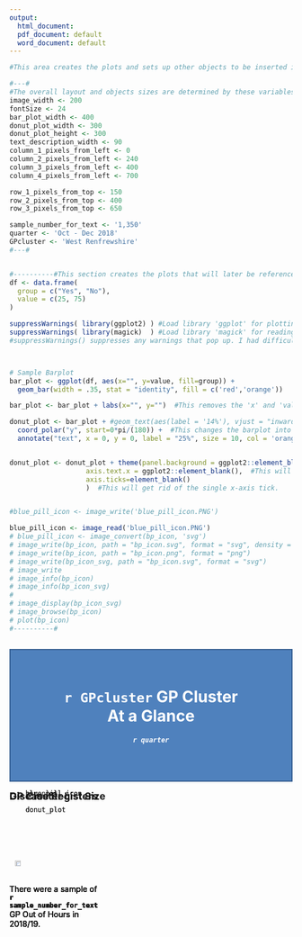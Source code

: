 ```yaml
---
output:
  html_document:
  pdf_document: default
  word_document: default
---
```

  
<!-- Section 2: This is the starting R code chunk that forms the donut_plot plots ---- -->
```r
#This area creates the plots and sets up other objects to be inserted into the RMarkdown code later on.

#---#
#The overall layout and objects sizes are determined by these variables.
image_width <- 200
fontSize <- 24
bar_plot_width <- 400
donut_plot_width <- 300
donut_plot_height <- 300
text_description_width <- 90
column_1_pixels_from_left <- 0
column_2_pixels_from_left <- 240
column_3_pixels_from_left <- 400
column_4_pixels_from_left <- 700

row_1_pixels_from_top <- 150
row_2_pixels_from_top <- 400
row_3_pixels_from_top <- 650

sample_number_for_text <- '1,350'
quarter <- 'Oct - Dec 2018'
GPcluster <- 'West Renfrewshire'
#---#


#----------#This section creates the plots that will later be referenced in the Markdown/HTML code.
df <- data.frame(
  group = c("Yes", "No"),
  value = c(25, 75)
)

suppressWarnings( library(ggplot2) ) #Load library 'ggplot' for plotting functions.
suppressWarnings( library(magick)  ) #Load library 'magick' for reading in png and other types of images with function  image_read().
#suppressWarnings() suppresses any warnings that pop up. I had difficulty suppressing them purely with setting warnings = False at the start of the RMarkdown chunk.



# Sample Barplot
bar_plot <- ggplot(df, aes(x="", y=value, fill=group)) +
  geom_bar(width = .35, stat = "identity", fill = c('red','orange'))

bar_plot <- bar_plot + labs(x="", y="")  #This removes the 'x' and 'value' labels for the x and y axes respectively.

donut_plot <- bar_plot + #geom_text(aes(label = '14%'), vjust = "inward", hjust = "inward") +
  coord_polar("y", start=0*pi/(180)) +  #This changes the barplot into a donut plot.
  annotate("text", x = 0, y = 0, label = "25%", size = 10, col = 'orange')


donut_plot <- donut_plot + theme(panel.background = ggplot2::element_blank(),
                   axis.text.x = ggplot2::element_blank(),  #This will get rid of the x-axis labels.
                   axis.ticks=element_blank()
                   )  #This will get rid of the single x-axis tick.


#blue_pill_icon <- image_write('blue_pill_icon.PNG')

blue_pill_icon <- image_read('blue_pill_icon.PNG') 
# blue_pill_icon <- image_convert(bp_icon, 'svg')
# image_write(bp_icon, path = "bp_icon.svg", format = "svg", density = 20)
# image_write(bp_icon, path = "bp_icon.png", format = "png")
# image_write(bp_icon_svg, path = "bp_icon.svg", format = "svg")
# image_write
# image_info(bp_icon)
# image_info(bp_icon_svg)
# 
# image_display(bp_icon_svg)
# image_browse(bp_icon)
# plot(bp_icon)
#----------#



```


<!-- Section 3: Markdown/HTML section of the file. ---- -->

<!-- This section builds the document using HTML -->


<!-- This section creates the Blue Title Box at the top of the page -->
<div style = "background-color: rgb(79, 129, 189); color: white; text-align: center; padding: 10px; border: 2px solid rgb(55, 96, 146); font-weight: bold;"><br>
  <h1> `r GPcluster` GP Cluster <br>At a Glance </h1>
  <h5>`r quarter`</h5><br>
</div>


<!-- Add column headings for columns 1 and 3. -->
<div style="position: absolute; font-size: 18px;" >
  <span style = "position: absolute; left: `r column_1_pixels_from_left + 90`px; top: 15px; width: 240px;">
    <b>GP Cluster List Size</b>
  </span>
  <span style = "position: absolute; left: `r column_3_pixels_from_left + 150`px; top: 15px; width: 240px;">
    <b>Disease Registers</b>
  </span>
</div>


<!-- This is the start of Row #1. -->
<div style="position: absolute; top: `r row_1_pixels_from_top`px;">

  <span style="padding: 10px; position: absolute; left: `r column_1_pixels_from_left`px; 
                top: 100px; width: `r donut_plot_width`px; height: `r donut_plot_height`px;">
    <img src="blue_pill_icon.PNG" alt="Image of a Blue Pill"  height = 70%
                                style="position: absolute; top: 40px;"> 
  </span>
  
  <span style = "position: absolute; left: `r column_2_pixels_from_left`px; top: 165px; 
                width: `r text_description_width`px; vertical-align: middle; ">  
      There were a sample of <b> `r sample_number_for_text` </b> GP Out of Hours in 2018/19.
  </span>
  
  <span style = "padding: 10px; position: absolute; left: `r column_3_pixels_from_left`px; 
               top: 100px; width: `r donut_plot_width`px; height: `r donut_plot_height`px;">
```r
    bar_plot
```       
  </span>
  
  <span style = "position: absolute; left: `r column_4_pixels_from_left`px; top: 165px; 
                width: `r text_description_width`px; vertical-align: middle; ">  
      There were a sample of <b> `r sample_number_for_text` </b> GP Out of Hours in 2018/19.
  </span>
  
</div>



<!-- This is the start of Row #2. -->
<div style="position: absolute; top: `r row_2_pixels_from_top`px;">

  <span style="padding: 10px; position: absolute; left: `r column_1_pixels_from_left`px; 
                top: 100px; width: `r donut_plot_width`px; height: 300px;">
```r
    blue_pill_icon
```       
  </span>
  
  <span style = "position: absolute; left: `r column_2_pixels_from_left`px; top: 165px; 
                width: `r text_description_width`px; vertical-align: middle; ">  
      There were a sample of <b> `r sample_number_for_text` </b> GP Out of Hours in 2018/19.
  </span>
  
  <span style = "padding: 10px; position: absolute; left: `r column_3_pixels_from_left`px; 
  top: 100px; width: `r donut_plot_width`px;">
```r
    donut_plot
```       
  </span>
  
  <span style = "position: absolute; left: `r column_4_pixels_from_left`px; top: 165px; 
                width: `r text_description_width`px; vertical-align: middle; ">  
      There were a sample of <b> `r sample_number_for_text` </b> GP Out of Hours in 2018/19.
  </span>
  
</div>



<!-- This is the start of Row #3. -->
<div style="position: absolute; top: `r row_3_pixels_from_top`px;">

  <span style="padding: 10px; position: absolute; left: `r column_1_pixels_from_left`px; 
                top: 100px; width: `r donut_plot_width`px;">
```r
    blue_pill_icon
```       
  </span>
  
  <span style = "position: absolute; left: `r column_2_pixels_from_left`px; top: 165px; 
                width: `r text_description_width`px; vertical-align: middle; ">  
      There were a sample of <b> `r sample_number_for_text` </b> GP Out of Hours in 2018/19.
  </span>
  
  <span style = "padding: 10px; position: absolute; left: `r column_3_pixels_from_left`px; 
  top: 100px; width: `r donut_plot_width`px;">
```r
    donut_plot
```       
  </span>
  
  <span style = "position: absolute; left: `r column_4_pixels_from_left`px; top: 165px; 
                width: `r text_description_width`px; vertical-align: middle; ">  
      There were a sample of <b> `r sample_number_for_text` </b> GP Out of Hours in 2018/19.
  </span>
  
</div>








